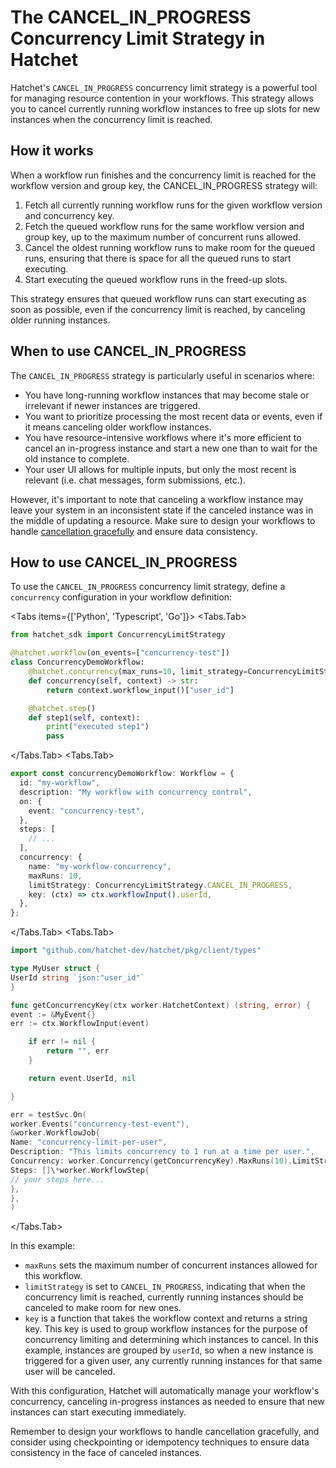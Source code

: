 
# The CANCEL_IN_PROGRESS Concurrency Limit Strategy in Hatchet

Hatchet's `CANCEL_IN_PROGRESS` concurrency limit strategy is a powerful tool for managing resource contention in your workflows. This strategy allows you to cancel currently running workflow instances to free up slots for new instances when the concurrency limit is reached.

## How it works

When a workflow run finishes and the concurrency limit is reached for the workflow version and group key, the CANCEL_IN_PROGRESS strategy will:

1. Fetch all currently running workflow runs for the given workflow version and concurrency key.
2. Fetch the queued workflow runs for the same workflow version and group key, up to the maximum number of concurrent runs allowed.
3. Cancel the oldest running workflow runs to make room for the queued runs, ensuring that there is space for all the queued runs to start executing.
4. Start executing the queued workflow runs in the freed-up slots.

This strategy ensures that queued workflow runs can start executing as soon as possible, even if the concurrency limit is reached, by canceling older running instances.

## When to use CANCEL_IN_PROGRESS

The `CANCEL_IN_PROGRESS` strategy is particularly useful in scenarios where:

- You have long-running workflow instances that may become stale or irrelevant if newer instances are triggered.
- You want to prioritize processing the most recent data or events, even if it means canceling older workflow instances.
- You have resource-intensive workflows where it's more efficient to cancel an in-progress instance and start a new one than to wait for the old instance to complete.
- Your user UI allows for multiple inputs, but only the most recent is relevant (i.e. chat messages, form submissions, etc.).

However, it's important to note that canceling a workflow instance may leave your system in an inconsistent state if the canceled instance was in the middle of updating a resource. Make sure to design your workflows to handle [cancellation gracefully](../cancellation) and ensure data consistency.

## How to use CANCEL_IN_PROGRESS

To use the `CANCEL_IN_PROGRESS` concurrency limit strategy, define a `concurrency` configuration in your workflow definition:

<Tabs items={['Python', 'Typescript', 'Go']}>
  <Tabs.Tab>
```python
from hatchet_sdk import ConcurrencyLimitStrategy

@hatchet.workflow(on_events=["concurrency-test"])
class ConcurrencyDemoWorkflow:
    @hatchet.concurrency(max_runs=10, limit_strategy=ConcurrencyLimitStrategy.CANCEL_IN_PROGRESS)
    def concurrency(self, context) -> str:
        return context.workflow_input()["user_id"]

    @hatchet.step()
    def step1(self, context):
        print("executed step1")
        pass
```
  </Tabs.Tab>
  <Tabs.Tab>
```typescript
export const concurrencyDemoWorkflow: Workflow = {
  id: "my-workflow",
  description: "My workflow with concurrency control",
  on: {
    event: "concurrency-test",
  },
  steps: [
    // ...
  ],
  concurrency: {
    name: "my-workflow-concurrency",
    maxRuns: 10,
    limitStrategy: ConcurrencyLimitStrategy.CANCEL_IN_PROGRESS,
    key: (ctx) => ctx.workflowInput().userId,
  },
};
```
  </Tabs.Tab>
  <Tabs.Tab>
```go
import "github.com/hatchet-dev/hatchet/pkg/client/types"

type MyUser struct {
UserId string `json:"user_id"`
}

func getConcurrencyKey(ctx worker.HatchetContext) (string, error) {
event := &MyEvent{}
err := ctx.WorkflowInput(event)

    if err != nil {
        return "", err
    }

    return event.UserId, nil

}

err = testSvc.On(
worker.Events("concurrency-test-event"),
&worker.WorkflowJob{
Name: "concurrency-limit-per-user",
Description: "This limits concurrency to 1 run at a time per user.",
Concurrency: worker.Concurrency(getConcurrencyKey).MaxRuns(10).LimitStrategy(types.CancelInProgress),
Steps: []\*worker.WorkflowStep{
// your steps here...
},
},
)

```
  </Tabs.Tab>
</Tabs>

In this example:

- `maxRuns` sets the maximum number of concurrent instances allowed for this workflow.
- `limitStrategy` is set to `CANCEL_IN_PROGRESS`, indicating that when the concurrency limit is reached, currently running instances should be canceled to make room for new ones.
- `key` is a function that takes the workflow context and returns a string key. This key is used to group workflow instances for the purpose of concurrency limiting and determining which instances to cancel. In this example, instances are grouped by `userId`, so when a new instance is triggered for a given user, any currently running instances for that same user will be canceled.

With this configuration, Hatchet will automatically manage your workflow's concurrency, canceling in-progress instances as needed to ensure that new instances can start executing immediately.

Remember to design your workflows to handle cancellation gracefully, and consider using checkpointing or idempotency techniques to ensure data consistency in the face of canceled instances.
```
